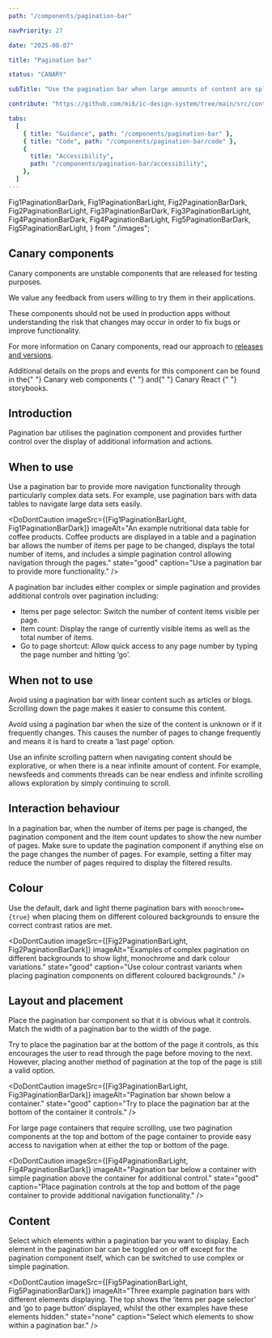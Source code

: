 ```yaml
---
path: "/components/pagination-bar"

navPriority: 27

date: "2025-08-07"

title: "Pagination bar"

status: "CANARY"

subTitle: "Use the pagination bar when large amounts of content are split across multiple pages and various pagination options are required."

contribute: "https://github.com/mi6/ic-design-system/tree/main/src/content/structured/components/pagination-bar"

tabs:
  [
    { title: "Guidance", path: "/components/pagination-bar" },
    { title: "Code", path: "/components/pagination-bar/code" },
    {
      title: "Accessibility",
      path: "/components/pagination-bar/accessibility",
    },
  ]
---
```


  Fig1PaginationBarDark,
  Fig1PaginationBarLight,
  Fig2PaginationBarDark,
  Fig2PaginationBarLight,
  Fig3PaginationBarDark,
  Fig3PaginationBarLight,
  Fig4PaginationBarDark,
  Fig4PaginationBarLight,
  Fig5PaginationBarDark,
  Fig5PaginationBarLight,
} from "./images";

<IcAlert
  heading="Canary component"
  variant="info"
  message="This component is new and its guidance will be updated over time."
/>

## Canary components

Canary components are unstable components that are released for testing purposes.

We value any feedback from users willing to try them in their applications.

These components should not be used in production apps without understanding the risk that changes may occur in order to fix bugs or improve functionality.

For more information on Canary components, read our approach to [releases and versions](/get-started/releases-versions).

<p>
  Additional details on the props and events for this component can be found in
  the{" "}
  <IcLink
    href="https://mi6.github.io/ic-ui-kit/branches/canary/main/web-components/?path=/docs/web-components-horizontal-card--docs"
    target="_blank"
  >
    Canary web components
  </IcLink>{" "}
  and{" "}
  <IcLink
    href="https://mi6.github.io/ic-ui-kit/branches/canary/main/react/?path=/docs/react-components-horizontal-card--docs"
    target="_blank"
  >
    Canary React
  </IcLink>{" "}
  storybooks.
</p>

## Introduction

Pagination bar utilises the pagination component and provides further control over the display of additional information and actions.

<ComponentPreview>
  <div style={{ margin: "auto", width: "fit-content" }}>
    <IcPaginationBar type="complex" showGoToPageControl totalItems={20} />
  </div>
</ComponentPreview>

## When to use

Use a pagination bar to provide more navigation functionality through particularly complex data sets. For example, use pagination bars with data tables to navigate large data sets easily.

<DoDontCaution
  imageSrc={[Fig1PaginationBarLight, Fig1PaginationBarDark]}
  imageAlt="An example nutritional data table for coffee products. Coffee products are displayed in a table and a pagination bar allows the number of items per page to be changed, displays the total number of items, and includes a simple pagination control allowing navigation through the pages."
  state="good"
  caption="Use a pagination bar to provide more functionality."
/>

A pagination bar includes either complex or simple pagination and provides additional controls over pagination including:

- Items per page selector: Switch the number of content items visible per page.
- Item count: Display the range of currently visible items as well as the total number of items.
- Go to page shortcut: Allow quick access to any page number by typing the page number and hitting ‘go’.

## When not to use

Avoid using a pagination bar with linear content such as articles or blogs. Scrolling down the page makes it easier to consume this content.

Avoid using a pagination bar when the size of the content is unknown or if it frequently changes. This causes the number of pages to change frequently and means it is hard to create a ‘last page’ option.

Use an infinite scrolling pattern when navigating content should be explorative, or when there is a near infinite amount of content. For example, newsfeeds and comments threads can be near endless and infinite scrolling allows exploration by simply continuing to scroll.

## Interaction behaviour

In a pagination bar, when the number of items per page is changed, the pagination component and the item count updates to show the new number of pages. Make sure to update the pagination component if anything else on the page changes the number of pages. For example, setting a filter may reduce the number of pages required to display the filtered results.

## Colour

Use the default, dark and light theme pagination bars with `monochrome={true}` when placing them on different coloured backgrounds to ensure the correct contrast ratios are met.

<DoDontCaution
  imageSrc={[Fig2PaginationBarLight, Fig2PaginationBarDark]}
  imageAlt="Examples of complex pagination on different backgrounds to show light, monochrome and dark colour variations."
  state="good"
  caption="Use colour contrast variants when placing pagination components on different coloured backgrounds."
/>

## Layout and placement

Place the pagination bar component so that it is obvious what it controls. Match the width of a pagination bar to the width of the page.

Try to place the pagination bar at the bottom of the page it controls, as this encourages the user to read through the page before moving to the next. However, placing another method of pagination at the top of the page is still a valid option.

<DoDontCaution
  imageSrc={[Fig3PaginationBarLight, Fig3PaginationBarDark]}
  imageAlt="Pagination bar shown below a container."
  state="good"
  caption="Try to place the pagination bar at the bottom of the container it controls."
/>

For large page containers that require scrolling, use two pagination components at the top and bottom of the page container to provide easy access to navigation when at either the top or bottom of the page.

<DoDontCaution
  imageSrc={[Fig4PaginationBarLight, Fig4PaginationBarDark]}
  imageAlt="Pagination bar below a container with simple pagination above the container for additional control."
  state="good"
  caption="Place pagination controls at the top and bottom of the page container to provide additional navigation functionality."
/>

## Content

Select which elements within a pagination bar you want to display. Each element in the pagination bar can be toggled on or off except for the pagination component itself, which can be switched to use complex or simple pagination.

<DoDontCaution
  imageSrc={[Fig5PaginationBarLight, Fig5PaginationBarDark]}
  imageAlt="Three example pagination bars with different elements displaying. The top shows the ‘items per page selector’ and ‘go to page button’ displayed, whilst the other examples have these elements hidden."
  state="none"
  caption="Select which elements to show within a pagination bar."
/>
